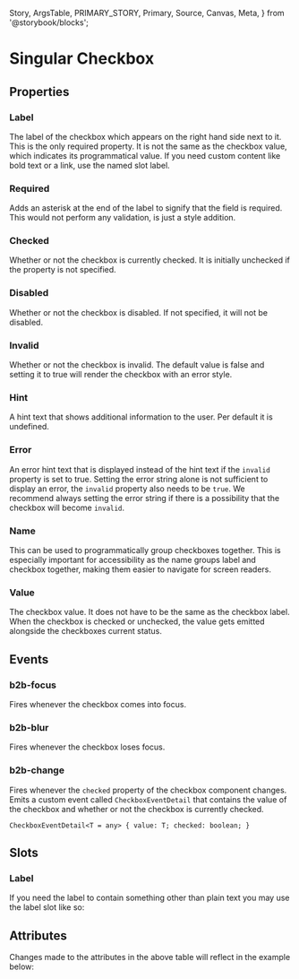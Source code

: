   Story,
  ArgsTable,
  PRIMARY_STORY,
  Primary,
  Source,
  Canvas,
  Meta,
} from '@storybook/blocks';


<Meta of={CheckboxStories} />

# Singular Checkbox

<Canvas columns={3} withSource="open" withToolbar={false}>
  <Story id="components-form-checkbox--story-010-default" />
</Canvas>

## Properties

### Label

The label of the checkbox which appears on the right hand side next to it. This is the only
required property. It is not the same as the checkbox value, which indicates its programmatical
value. If you need custom content like bold text or a link, use the named slot label.

### Required

Adds an asterisk at the end of the label to signify that the field is required. This would not perform any
validation, is just a style addition.

### Checked

Whether or not the checkbox is currently checked. It is initially unchecked if the property is not specified.

### Disabled

Whether or not the checkbox is disabled. If not specified, it will not be disabled.

### Invalid

Whether or not the checkbox is invalid. The default value is false and setting it to true will render the
checkbox with an error style.

### Hint

A hint text that shows additional information to the user. Per default it is undefined.

### Error

An error hint text that is displayed instead of the hint text if the `invalid` property is set to true.
Setting the error string alone is not sufficient to display an error, the `invalid` property also needs to be `true`.
We recommend always setting the error string if there is a possibility that the checkbox will become `invalid`.

### Name

This can be used to programmatically group checkboxes together. This is especially important for accessibility
as the name groups label and checkbox together, making them easier to navigate for screen readers.

### Value

The checkbox value. It does not have to be the same as the checkbox label. When the checkbox is checked or unchecked,
the value gets emitted alongside the checkboxes current status.

## Events

### b2b-focus

Fires whenever the checkbox comes into focus.

### b2b-blur

Fires whenever the checkbox loses focus.

### b2b-change

Fires whenever the `checked` property of the checkbox component changes. Emits a custom event
called `CheckboxEventDetail` that contains the value of the checkbox and whether or not the
checkbox is currently checked.

`CheckboxEventDetail<T = any> {
  value: T;
  checked: boolean;
}`

## Slots

### Label

If you need the label to contain something other than plain text you may use the label slot like so:

<Canvas of={CheckboxStories.story070LabelSlot} sourceState="shown" />

## Attributes

<ArgsTable story={PRIMARY_STORY} />
Changes made to the attributes in the above table will reflect in the example below:
<Primary />
